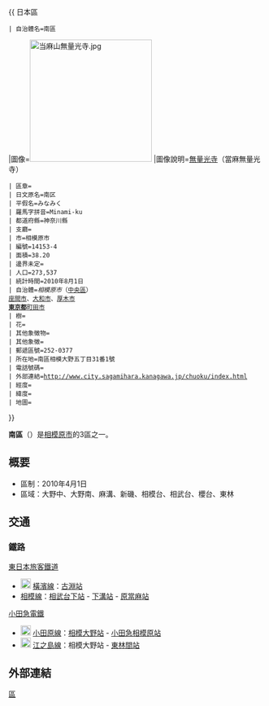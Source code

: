 {{Pathnav|日本|神奈川縣|相模原市}}
{{NOT|南區 (香港)}}
{{ 日本區
 | 自治體名=南區
|圖像=[[File:当麻山無量光寺.jpg|240px]]
|圖像說明=[[無量光寺|無量光寺]]（當麻無量光寺）
 | 區章=
 | 日文原名=南区
 | 平假名=みなみく
 | 羅馬字拼音=Minami-ku
 | 都道府縣=神奈川縣
 | 支廳=
 | 市=相模原市
 | 編號=14153-4
 | 面積=38.20
 | 邊界未定=
 | 人口=273,537
 | 統計時間=2010年8月1日
 | 自治體=''相模原市''（[[中央區_(相模原市)|中央區]]）<br />[[座間市|座間市]]、[[大和市|大和市]]、[[厚木市|厚木市]]<br />'''[[東京都|東京都]]'''[[町田市|町田市]]
 | 樹=
 | 花=
 | 其他象徵物=
 | 其他象徵=
 | 郵遞區號=252-0377
 | 所在地=南區相模大野五丁目31番1號
 | 電話號碼=
 | 外部連結=http://www.city.sagamihara.kanagawa.jp/chuoku/index.html
 | 經度=
 | 緯度=
 | 地圖=
}}

'''南區'''（{{jpn|j=南区|hg=みなみく|rm=Minami ku|f=y}}）是[[相模原市|相模原市]]的3區之一。

== 概要 ==
* 區制：2010年4月1日
* 區域：大野中、大野南、麻溝、新磯、相模台、相武台、櫻台、東林
== 交通 ==
=== 鐵路 ===
; [[東日本旅客鐵道|東日本旅客鐵道]]
* [[File:JR_JH_line_symbol.svg|20px]] [[橫濱線|橫濱線]]：[[古淵站|古淵站]]
* [[相模線|相模線]]：[[相武台下站|相武台下站]] - [[下溝站|下溝站]] - [[原當麻站|原當麻站]]
; [[小田急電鐵|小田急電鐵]]
* [[File:Odakyu_odawara.svg|20px]] [[小田原線|小田原線]]：[[相模大野站|相模大野站]] - [[小田急相模原站|小田急相模原站]]
* [[File:Odakyu_enoshima.svg|20px]] [[江之島線_(小田急電鐵)|江之島線]]：相模大野站 - [[東林間站|東林間站]]

==外部連結==
{{Commonscat|Minami-ku, Sagamihara}}

{{神奈川縣}}
{{japan-geo-stub}}
{{DEFAULTSORT:Minami, Sagamihara}}
[[Category:相模原市|區]]